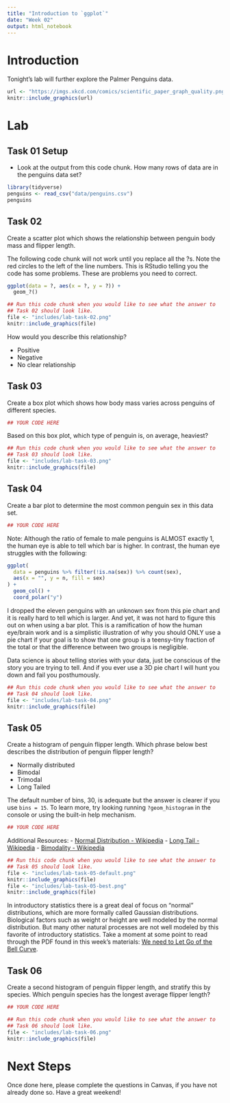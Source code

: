 ```yaml
---
title: "Introduction to `ggplot`"
date: "Week 02"
output: html_notebook
---
```




# Introduction

Tonight's lab will further explore the Palmer Penguins data.

```r
url <- "https://imgs.xkcd.com/comics/scientific_paper_graph_quality.png"
knitr::include_graphics(url)
```



# Lab

## Task 01 Setup

- Look at the output from this code chunk. How many rows of data are in the 
  penguins data set?

```r
library(tidyverse)
penguins <- read_csv("data/penguins.csv")
penguins
``` 

## Task 02

 Create a scatter plot which shows the relationship between penguin body mass and flipper length.

The following code chunk will not work until you replace all the ?s. Note the red circles to the left of the line numbers. This is RStudio telling you the code has some problems. These are problems you need to correct.

```r
ggplot(data = ?, aes(x = ?, y = ?)) +
  geom_?()
```

```r
## Run this code chunk when you would like to see what the answer to
## Task 02 should look like.
file <- "includes/lab-task-02.png"
knitr::include_graphics(file)
```

How would you describe this relationship?

- Positive
- Negative
- No clear relationship

## Task 03

Create a box plot which shows how body mass varies across penguins of different
species.

```r
## YOUR CODE HERE

```

Based on this box plot, which type of penguin is, on average, heaviest?

```r
## Run this code chunk when you would like to see what the answer to
## Task 03 should look like.
file <- "includes/lab-task-03.png"
knitr::include_graphics(file)
```

## Task 04

Create a bar plot to determine the most common penguin sex in this data set.

```r
## YOUR CODE HERE

```

Note: Although the ratio of female to male penguins is ALMOST exactly 1, the human eye is able to tell which bar is higher. In contrast, the human eye struggles with the following:

```r
ggplot(
  data = penguins %>% filter(!is.na(sex)) %>% count(sex),
  aes(x = "", y = n, fill = sex)
) +
  geom_col() +
  coord_polar("y")
```

I dropped the eleven penguins with an unknown sex from this pie chart and it is really hard to tell which is larger. And yet, it was not hard to figure this out on when using a bar plot. This is a ramification of how the human eye/brain work and is a simplistic illustration of why you should ONLY use a pie chart if your goal is to show that one group is a teensy-tiny fraction of the total or that the difference between two groups is negligible.

Data science is about telling stories with your data, just be conscious of the story you are trying to tell. And if you ever use a 3D pie chart I will hunt you down and fail you posthumously.

```r
## Run this code chunk when you would like to see what the answer to
## Task 04 should look like.
file <- "includes/lab-task-04.png"
knitr::include_graphics(file)
```

## Task 05

Create a histogram of penguin flipper length. Which phrase below best describes the distribution of penguin flipper length?

- Normally distributed
- Bimodal
- Trimodal
- Long Tailed   

The default number of bins, 30, is adequate but the answer is clearer if you use `bins = 15`. To learn more, try looking running `?geom_histogram` in the console or using the built-in help mechanism.

```r
## YOUR CODE HERE

```

Additional Resources:
- [Normal Distribution - Wikipedia](https://en.wikipedia.org/wiki/Normal_distribution)
- [Long Tail - Wikipedia](https://en.wikipedia.org/wiki/Long_tail)
- [Bimodality - Wikipedia](https://en.wikipedia.org/wiki/Multimodal_distribution)

```r
## Run this code chunk when you would like to see what the answer to
## Task 05 should look like.
file <- "includes/lab-task-05-default.png"
knitr::include_graphics(file)
file <- "includes/lab-task-05-best.png"
knitr::include_graphics(file)
```

In introductory statistics there is a great deal of focus on "normal" distributions, which are more formally called Gaussian distributions. Biological factors such as weight or height are well modeled by the normal distribution. But many other natural processes are not well modeled by this favorite of introductory statistics. Take a moment at some point to read through the PDF found in this week's materials: [We need to Let Go of the Bell Curve](/.We-Need-to-Let-Go-of-the-Bell-Curve.pdf).

## Task 06

Create a second histogram of penguin flipper length, and stratify this by species. Which penguin species has the longest average flipper length?

```r
## YOUR CODE HERE

```

```r
## Run this code chunk when you would like to see what the answer to
## Task 06 should look like.
file <- "includes/lab-task-06.png"
knitr::include_graphics(file)
```

# Next Steps

Once done here, please complete the questions in Canvas, if you have not already
done so. Have a great weekend!
   
